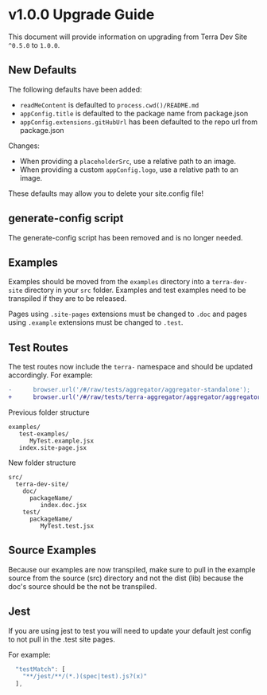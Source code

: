 # v1.0.0 Upgrade Guide
This document will provide information on upgrading from Terra Dev Site `^0.5.0` to `1.0.0`.

## New Defaults
The following defaults have been added:
* `readMeContent` is defaulted to `process.cwd()/README.md`
* `appConfig.title` is defaulted to the package name from package.json
* `appConfig.extensions.gitHubUrl` has been defaulted to the repo url from package.json

Changes:
* When providing a `placeholderSrc`, use a relative path to an image.
* When providing a custom `appConfig.logo`, use a relative path to an image.

These defaults may allow you to delete your site.config file!

## generate-config script
The generate-config script has been removed and is no longer needed.

## Examples
Examples should be moved from the `examples` directory into a `terra-dev-site` directory in your `src` folder. Examples and test examples need to be transpiled if they are to be released.

Pages using `.site-pages` extensions must be changed to `.doc` and pages using `.example` extensions must be changed to `.test`.

## Test Routes

The test routes now include the `terra-` namespace and should be updated accordingly. For example:
```diff
-      browser.url('/#/raw/tests/aggregator/aggregator-standalone');
+      browser.url('/#/raw/tests/terra-aggregator/aggregator/aggregator-standalone');
```

Previous folder structure
```
examples/
   test-examples/
      MyTest.example.jsx
   index.site-page.jsx
```

New folder structure
```
src/
  terra-dev-site/
    doc/
      packageName/
         index.doc.jsx
    test/
      packageName/
         MyTest.test.jsx
```

## Source Examples
Because our examples are now transpiled, make sure to pull in the example source from the source (src) directory and not the dist (lib) because the doc's source should be the not be transpiled.

## Jest
If you are using jest to test you will need to update your default jest config to not pull in the .test site pages.

For example:
```javascript
  "testMatch": [
    "**/jest/**/(*.)(spec|test).js?(x)"
  ],
```
